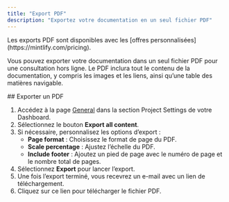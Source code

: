 ```yaml
---
title: "Export PDF"
description: "Exportez votre documentation en un seul fichier PDF"
---
```


<Info>
Les exports PDF sont disponibles avec les [offres personnalisées](https://mintlify.com/pricing).
</Info>

Vous pouvez exporter votre documentation dans un seul fichier PDF pour une consultation hors ligne. Le PDF inclura tout le contenu de la documentation, y compris les images et les liens, ainsi qu’une table des matières navigable.

<div id="exporting-a-pdf">
  ## Exporter un PDF
</div>

1. Accédez à la page [General](https://dashboard.mintlify.com/settings/deployment/general) dans la section Project Settings de votre Dashboard.
2. Sélectionnez le bouton **Export all content**.
3. Si nécessaire, personnalisez les options d’export :
    - **Page format** : Choisissez le format de page du PDF.
    - **Scale percentage** : Ajustez l’échelle du PDF.
    - **Include footer** : Ajoutez un pied de page avec le numéro de page et le nombre total de pages.
4. Sélectionnez **Export** pour lancer l’export.
5. Une fois l’export terminé, vous recevrez un e-mail avec un lien de téléchargement.
6. Cliquez sur ce lien pour télécharger le fichier PDF.